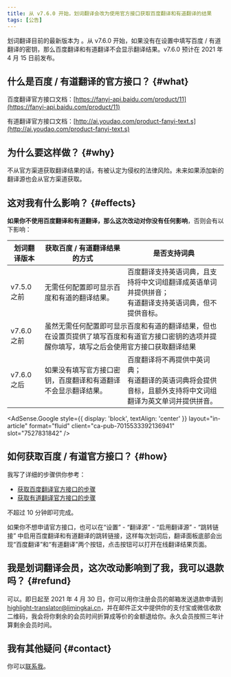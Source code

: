 ```yaml
---
title: 从 v7.6.0 开始，划词翻译会改为使用官方接口获取百度翻译和有道翻译的结果
tags: [公告]
---
```



划词翻译目前的最新版本为 <LatestVersion />。从 v7.6.0 开始，如果没有在设置中填写百度 / 有道翻译的密钥，那么百度翻译和有道翻译不会显示翻译结果。v7.6.0 预计在 2021 年 4 月 15 日前发布。

<!--truncate-->

## 什么是百度 / 有道翻译的官方接口？ {#what}

百度翻译官方接口文档：[https://fanyi-api.baidu.com/product/11](https://fanyi-api.baidu.com/product/11)

有道翻译官方接口文档：[http://ai.youdao.com/product-fanyi-text.s](http://ai.youdao.com/product-fanyi-text.s)

## 为什么要这样做？ {#why}

不从官方渠道获取翻译结果的话，有被认定为侵权的法律风险。未来如果添加新的翻译源也会从官方渠道获取。

## 这对我有什么影响？ {#effects}

**如果你不使用百度翻译和有道翻译，那么这次改动对你没有任何影响**，否则会有以下影响：

<table>
  <thead>
    <tr>
      <th>划词翻译版本</th>
      <th>获取百度 / 有道翻译结果的方式</th>
      <th>是否支持词典</th>
    </tr>
  </thead>
  <tbody>
    <tr>
      <td>v7.5.0 之前</td>
      <td>无需任何配置即可显示百度和有道的翻译结果。</td>
      <td>
        百度翻译支持英语词典，且支持将中文词组翻译成英语单词并提供拼音；
        <br />
        有道翻译支持英语词典，但不提供音标。
      </td>
    </tr>
    <tr>
      <td>v7.6.0 之前</td>
      <td colSpan="2">
        虽然无需任何配置即可显示百度和有道的翻译结果，但也在设置页提供了填写百度和有道官方接口密钥的选项并提醒你填写，填写之后会使用官方接口获取翻译结果
      </td>
    </tr>
    <tr>
      <td>v7.6.0 之后</td>
      <td>如果没有填写官方接口密钥，百度翻译和有道翻译不会显示翻译结果。</td>
      <td>
        百度翻译将不再提供中英词典；
        <br />
        有道翻译的英语词典将会提供音标，且额外支持将中文词组翻译为英文单词并提供拼音。
      </td>
    </tr>
  </tbody>
</table>

<AdSense.Google
  style={{ display: 'block', textAlign: 'center' }}
  layout="in-article"
  format="fluid"
  client="ca-pub-7015533392136941"
  slot="7527831842"
/>

## 如何获取百度 / 有道官方接口？ {#how}

我写了详细的步骤供你参考：

- [获取百度翻译官方接口的步骤](/docs/services/baidu-api)
- [获取有道翻译官方接口的步骤](/docs/services/youdao-api)

不超过 10 分钟即可完成。

如果你不想申请官方接口，也可以在“设置” - “翻译源” - “启用翻译源” - “跳转链接” 中启用百度翻译和有道翻译的跳转链接，这样每次划词后，翻译面板底部会出现“百度翻译”和“有道翻译”两个按钮，点击按钮可以打开在线翻译结果页面。

## 我是划词翻译会员，这次改动影响到了我，我可以退款吗？ {#refund}

可以。即日起至 2021 年 4 月 30 日，你可以用你注册会员的邮箱发送退款申请到 [highlight-translator@limingkai.cn](mailto:highlight-translator@limingkai.cn?subject=%E4%BC%9A%E5%91%98%E9%80%80%E6%AC%BE%E7%94%B3%E8%AF%B7%EF%BC%88v7.6.0%EF%BC%89)，并在邮件正文中提供你的支付宝或微信收款二维码，我会将你剩余的会员时间折算成等价的金额退给你。永久会员按照三年计算剩余会员时间。

## 我有其他疑问 {#contact}

你可以[联系我](/docs/issues)。

